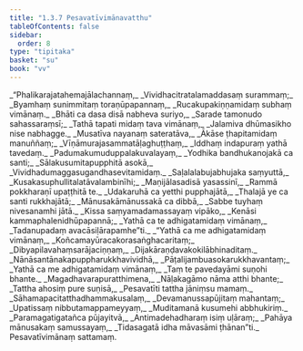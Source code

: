 ```yaml
---
title: "1.3.7 Pesavatīvimānavatthu"
tableOfContents: false
sidebar:
  order: 8
type: "tipitaka"
basket: "su"
book: "vv"
---
```



<DynamicBreadcrumb />

<Division number="646" book="vv" bookNo="19" page="50">

<Paragraph number="485" type="verses" book="vv">
_“Phalikarajatahemajālachannaṃ,_  
_Vividhacitratalamaddasaṃ surammaṃ;_  
_Byamhaṃ sunimmitaṃ toraṇūpapannaṃ,_  
_Rucakupakiṇṇamidaṃ subhaṃ vimānaṃ._  

</Paragraph>

</Division>
<Division number="647" book="vv" bookNo="19" page="51">

<Paragraph number="486" type="verses" book="vv">
_Bhāti ca dasa disā nabheva suriyo,_  
_Sarade tamonudo sahassaraṃsī;_  
_Tathā tapati midaṃ tava vimānaṃ,_  
_Jalamiva dhūmasikho nise nabhagge._  

</Paragraph>

</Division>
<Division number="648" book="vv" bookNo="19" page="51">

<Paragraph number="487" type="verses" book="vv">
_Musatīva nayanaṃ sateratāva,_  
_Ākāse ṭhapitamidaṃ manuññaṃ;_  
_Vīṇāmurajasammatāḷaghuṭṭhaṃ,_  
_Iddhaṃ indapuraṃ yathā tavedaṃ._  

</Paragraph>

</Division>
<Division number="649" book="vv" bookNo="19" page="51">

<Paragraph number="488" type="verses" book="vv">
_Padumakumuduppalakuvalayaṃ,_  
_Yodhika bandhukanojakā ca santi;_  
_Sālakusumitapupphitā asokā,_  
_Vividhadumaggasugandhasevitamidaṃ._  

</Paragraph>

</Division>
<Division number="650" book="vv" bookNo="19" page="51">

<Paragraph number="489" type="verses" book="vv">
_Saḷalalabujabhujaka saṃyuttā,_  
_Kusakasuphullitalatāvalambinīhi;_  
_Maṇijālasadisā yasassinī,_  
_Rammā pokkharaṇī upaṭṭhitā te._  

</Paragraph>

</Division>
<Division number="651" book="vv" bookNo="19" page="51">

<Paragraph number="490" type="verses" book="vv">
_Udakaruhā ca yetthi pupphajātā,_  
_Thalajā ye ca santi rukkhajātā;_  
_Mānusakāmānussakā ca dibbā,_  
_Sabbe tuyhaṃ nivesanamhi jātā._  

</Paragraph>

</Division>
<Division number="652" book="vv" bookNo="19" page="51">

<Paragraph number="491" type="verses" book="vv">
_Kissa saṃyamadamassayaṃ vipāko,_  
_Kenāsi kammaphalenidhūpapannā;_  
_Yathā ca te adhigatamidaṃ vimānaṃ,_  
_Tadanupadaṃ avacāsiḷārapamhe”ti._  

</Paragraph>

</Division>
<Division number="653" book="vv" bookNo="19" page="52">

<Paragraph number="492" type="verses" book="vv">
_“Yathā ca me adhigatamidaṃ vimānaṃ,_  
_Koñcamayūracakorasaṅghacaritaṃ;_  
_Dibyapilavahaṃsarājaciṇṇaṃ,_  
_Dijakāraṇḍavakokilābhinaditaṃ._  

</Paragraph>

</Division>
<Division number="654" book="vv" bookNo="19" page="52">

<Paragraph number="493" type="verses" book="vv">
_Nānāsantānakapuppharukkhavividhā,_  
_Pāṭalijambuasokarukkhavantaṃ;_  
_Yathā ca me adhigatamidaṃ vimānaṃ,_  
_Taṃ te pavedayāmi suṇohi bhante._  

</Paragraph>

</Division>
<Division number="655" book="vv" bookNo="19" page="52">

<Paragraph number="494" type="verses" book="vv">
_Magadhavarapuratthimena,_  
_Nāḷakagāmo nāma atthi bhante;_  
_Tattha ahosiṃ pure suṇisā,_  
_Pesavatīti tattha jāniṃsu mamaṃ._  

</Paragraph>

</Division>
<Division number="656" book="vv" bookNo="19" page="52">

<Paragraph number="495" type="verses" book="vv">
_Sāhamapacitatthadhammakusalaṃ,_  
_Devamanussapūjitaṃ mahantaṃ;_  
_Upatissaṃ nibbutamappameyyaṃ,_  
_Muditamanā kusumehi abbhukiriṃ._  

</Paragraph>

</Division>
<Division number="657" book="vv" bookNo="19" page="52">

<Paragraph number="496" type="verses" book="vv">
_Paramagatigatañca pūjayitvā,_  
_Antimadehadharaṃ isiṃ uḷāraṃ;_  
_Pahāya mānusakaṃ samussayaṃ,_  
_Tidasagatā idha māvasāmi ṭhānan”ti._  


</Paragraph>
</Division>

<Paragraph number="497" type="center" book="vv">
Pesavatīvimānaṃ sattamaṃ.
</Paragraph>